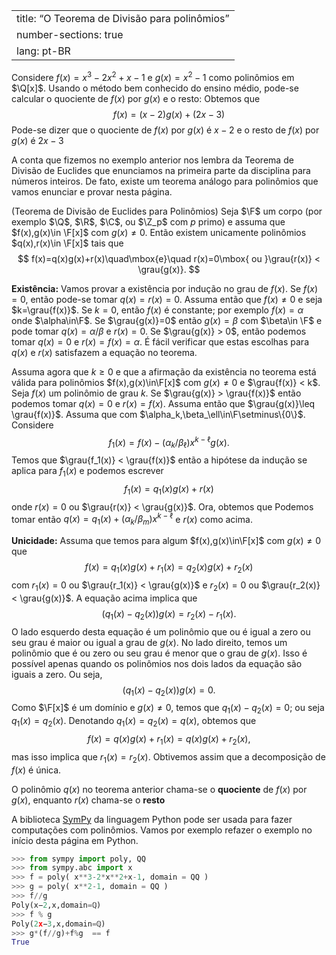 

---
title: "O Teorema de Divisão para polinômios"
number-sections: true
lang: pt-BR
---

:::{#exm-}
Considere $f(x)=x^3-2x^2+x-1$ e $g(x)=x^2-1$ como polinômios em $\Q[x]$. Usando o método bem conhecido do ensino médio, pode-se calcular o quociente de $f(x)$ por $g(x)$ e o resto:
\begin{align*}
&x^3-2x^2+x-1 : x^2-1 = x-2\\
&- [x^3-x] \\\hline
&-2x^2+2x-1\\
-& [-2x^2+2]\\\hline
&2x-3
\end{align*}
Obtemos que
$$
f(x)=(x-2)g(x)+(2x-3)
$$
Pode-se dizer que o quociente de $f(x)$ por $g(x)$ é $x-2$ e o resto de $f(x)$ por $g(x)$ é $2x-3$
:::

A conta que fizemos no exemplo anterior nos lembra da Teorema de Divisão de Euclides que enunciamos na primeira parte da disciplina para números inteiros. De fato, existe um teorema análogo para polinômios que vamos enunciar e provar nesta página.

:::{#thm-euclid-pol}
(Teorema de Divisão de Euclides para Polinômios)
Seja $\F$ um corpo (por exemplo $\Q$, $\R$, $\C$, ou $\Z_p$ com $p$ primo) e assuma que $f(x),g(x)\in \F[x]$ com $g(x)\neq 0$. Então existem unicamente polinômios $q(x),r(x)\in \F[x]$ tais que
$$
f(x)=q(x)g(x)+r(x)\quad\mbox{e}\quad r(x)=0\mbox{ ou }\grau{r(x)} < \grau{g(x)}.
$$
:::


:::{.proof}
**Existência:** Vamos provar a existência por indução no grau de $f(x)$. Se $f(x)=0$, então pode-se tomar $q(x)=r(x)=0$. Assuma então que $f(x)\neq 0$ e seja $k=\grau{f(x)}$. Se $k=0$, então $f(x)$ é constante; por exemplo $f(x)=\alpha$ onde $\alpha\in\F$. Se $\grau{g(x)}=0$ então $g(x)=\beta$ com $\beta\in \F$ e pode tomar $q(x)=\alpha/\beta$ e $r(x)=0$. Se $\grau{g(x)} > 0$, então podemos tomar $q(x)=0$ e $r(x)=f(x)=\alpha$. É fácil verificar que estas escolhas para $q(x)$ e $r(x)$ satisfazem a equação no teorema.

Assuma agora que $k\geq 0$ e que a afirmação da existência no teorema está válida para polinômios $f(x),g(x)\in\F[x]$ com $g(x)\neq 0$ e $\grau{f(x)} < k$. Seja $f(x)$ um polinômio de grau $k$. Se $\grau{g(x)} >  \grau{f(x)}$ então podemos tomar $q(x)=0$ e $r(x)=f(x)$. Assuma então que $\grau{g(x)}\leq \grau{f(x)}$. Assuma que
\begin{align*}
f(x)&=\alpha_k x^k+\mbox{termos de menor grau};\\
g(x)&=\beta_\ell x^\ell+\mbox{termos de menor grau};
\end{align*}
com $\alpha_k,\beta_\ell\in\F\setminus\{0\}$. Considere
$$
f_1(x)=f(x)-(\alpha_k/\beta_\ell)x^{k-\ell}g(x).
$$
Temos que $\grau{f_1(x)} < \grau{f(x)}$ então a hipótese da indução se aplica para $f_1(x)$ e podemos escrever
$$
f_1(x)=q_1(x)g(x)+r(x)
$$
onde
$r(x)=0$ ou $\grau{r(x)} < \grau{g(x)}$. Ora, obtemos que
\begin{align*}
f(x)&=f_1(x)+(\alpha_k/\beta_m)x^{k-\ell}g(x)\\&=q_1(x)g(x)+r(x)+(\alpha_k/\beta_m)x^{k-\ell}g(x)\\&=
(q_1(x)+(\alpha_k/\beta_m)x^{k-\ell})g(x)+r(x).
\end{align*}
Podemos tomar então $q(x)=q_1(x)+(\alpha_k/\beta_m)x^{k-\ell}$ e $r(x)$ como acima.

**Unicidade:** Assuma que temos para algum $f(x),g(x)\in\F[x]$ com $g(x)\neq 0$ que
$$
f(x)=q_1(x)g(x)+r_1(x)=q_2(x)g(x)+r_2(x)
$$
com $r_1(x)=0$ ou $\grau{r_1(x)} < \grau{g(x)}$ e $r_2(x)=0$ ou $\grau{r_2(x)} < \grau{g(x)}$. A equação acima implica que
$$
(q_1(x)-q_2(x))g(x)=r_2(x)-r_1(x).
$$
O lado esquerdo desta equação é um polinômio que ou é igual a zero ou seu grau é maior ou igual a grau de $g(x)$. No lado direito, temos um polinômio que é ou zero ou seu grau é menor que o grau de $g(x)$. Isso é possível apenas quando os polinômios nos dois lados da equação são iguais a zero. Ou seja,
$$
(q_1(x)-q_2(x))g(x)=0.
$$
Como $\F[x]$ é um domínio e $g(x)\neq 0$, temos que $q_1(x)-q_2(x)=0$; ou seja $q_1(x)=q_2(x)$. Denotando $q_1(x)=q_2(x)=q(x)$, obtemos que
$$
f(x)=q(x)g(x)+r_1(x)=q(x)g(x)+r_2(x),
$$
mas isso implica que $r_1(x)=r_2(x)$. Obtivemos assim que a decomposição de $f(x)$ é única.

:::


:::{#def-}
O polinômio $q(x)$ no teorema anterior chama-se o **quociente** de $f(x)$ por $g(x)$, enquanto $r(x)$ chama-se o **resto**
:::

A biblioteca <a href="https://www.sympy.org/">SymPy</a> da linguagem Python pode ser usada para fazer computações com polinômios. Vamos por exemplo refazer o exemplo no início desta página em Python.
```python
>>> from sympy import poly, QQ
>>> from sympy.abc import x
>>> f = poly( x**3-2*x**2+x-1, domain = QQ )
>>> g = poly( x**2-1, domain = QQ )
>>> f//g
Poly(x−2,x,domain=ℚ)
>>> f % g 
Poly(2x−3,x,domain=ℚ)
>>> g*(f//g)+f%g  == f
True
```

